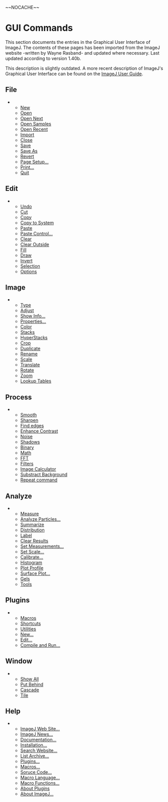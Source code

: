 ~~NOCACHE~~
= GUI Commands =

This section documents the entries in the Graphical User Interface of ImageJ. The contents of these pages has been imported from the ImageJ website -written by Wayne Rasband- and updated where necessary. Last updated according to version 1.40b.

<note tip>
This description is slightly outdated. A more recent description of ImageJ's Graphical User Interface can be found on the [[http://imagej.nih.gov/ij/docs/guide/|ImageJ User Guide]].
</note>

== File ==

** [[gui:file:new|New]]
** [[gui:file:open|Open]]
** [[gui:file:open_next|Open Next]]
** [[gui:file:open_samples|Open Samples]]
** [[gui:file:open_recent|Open Recent]]
** [[gui:file:import|Import]]
** [[gui:file:close|Close]]
** [[gui:file:save|Save]]
** [[gui:file:save_as|Save As]]
** [[gui:file:revert|Revert]]
** [[gui:file:page_setup|Page Setup...]]
** [[gui:file:print|Print...]]
** [[gui:file:quit|Quit]]

== Edit ==

** [[gui:edit:undo|Undo]]
** [[gui:edit:cut|Cut]]
** [[gui:edit:Copy|Copy]]
** [[gui:edit:copy_to_system|Copy to System]]
** [[gui:edit:paste|Paste]]
** [[gui:edit:paste_control|Paste Control...]]
** [[gui:edit:clear|Clear]]
** [[gui:edit:clear_outside|Clear Outside]]
** [[gui:edit:fill|Fill]]
** [[gui:edit:draw|Draw]]
** [[gui:edit:invert|Invert]]
** [[gui:edit:selection|Selection]]
** [[gui:edit:options|Options]]

== Image ==

** [[gui:image:type|Type]]
** [[gui:image:adjust|Adjust]]
** [[gui:image:show_info|Show Info...]]
** [[gui:image:properties|Properties...]]
** [[gui:image:color|Color]]
** [[gui:image:stacks|Stacks]]
** [[gui:image:hyperstacks|HyperStacks]]
** [[gui:image:crop|Crop]]
** [[gui:image:duplicate|Duplicate]]
** [[gui:image:rename|Rename]]
** [[gui:image:scale|Scale]]
** [[gui:image:translate|Translate]]
** [[gui:image:rotate|Rotate]]
** [[gui:image:zoom|Zoom]]
** [[gui:image:lookup_tables|Lookup Tables]]

== Process ==

** [[gui:process:smooth|Smooth]]
** [[gui:process:sharpen|Sharpen]]
** [[gui:process:find_edges|Find edges]]
** [[gui:process:enhance_contrast|Enhance Contrast]]
** [[gui:process:noise|Noise]]
** [[gui:process:shadows|Shadows]]
** [[gui:process:binary|Binary]]
** [[gui:process:math|Math]]
** [[gui:process:fft|FFT]]
** [[gui:process:filters|Filters]]
** [[gui:process:image_calculator|Image Calculator]]
** [[gui:process:subtract_background|Substract Background]]
** [[gui:process:repeat_command|Repeat command]]

== Analyze ==

** [[gui:analyze:measure|Measure]]
** [[gui:analyze:analyze_particles|Analyze Particles...]]
** [[gui:analyze:summarize|Summarize]]
** [[gui:analyze:distribution|Distribution]]
** [[gui:analyze:label|Label]]
** [[gui:analyze:clear_results|Clear Results]]
** [[gui:analyze:set_measurements|Set Measurements...]]
** [[gui:analyze:set_scale|Set Scale...]]
** [[gui:analyze:calibrate|Calibrate...]]
** [[gui:analyze:histogramme|Histogram]]
** [[gui:analyze:plot_profile|Plot Profile]]
** [[gui:analyze:surface_plot|Surface Plot...]]
** [[gui:analyze:gels|Gels]]
** [[gui:analyze:tools|Tools]]

== Plugins ==

** [[gui:plugins:macros|Macros]]
** [[gui:plugins:shortcuts|Shortcuts]]
** [[gui:plugins:utilities|Utilities]]
** [[gui:plugins:new|New...]]
** [[gui:plugins:edit|Edit...]]
** [[gui:plugins:compile_and_run|Compile and Run...]]

== Window ==

** [[gui:window:show_all|Show All]]
** [[gui:window:put_behind|Put Behind]]
** [[gui:window:cascade|Cascade]]
** [[gui:window:tile|Tile]]
== Help ==

** [[gui:help:imagej_web_site|ImageJ Web Site...]]
** [[gui:help:Imagej_news|ImageJ News...]]
** [[gui:help:documentation|Documentation...]]
** [[gui:help:installation|Installation...]]
** [[gui:help:search_website|Search Website...]]
** [[gui:help:list_archive|List Archive...]]
** [[gui:help:plugins|Plugins...]]
** [[gui:help:macros|Macros...]]
** [[gui:help:source_code|Soruce Code...]]
** [[gui:help:macro_language|Macro Language...]]
** [[gui:help:macro_functions|Macro Functions...]]
** [[gui:help:about_plugins|About Plugins]]
** [[gui:help:about_imagej|About ImageJ...]] 



